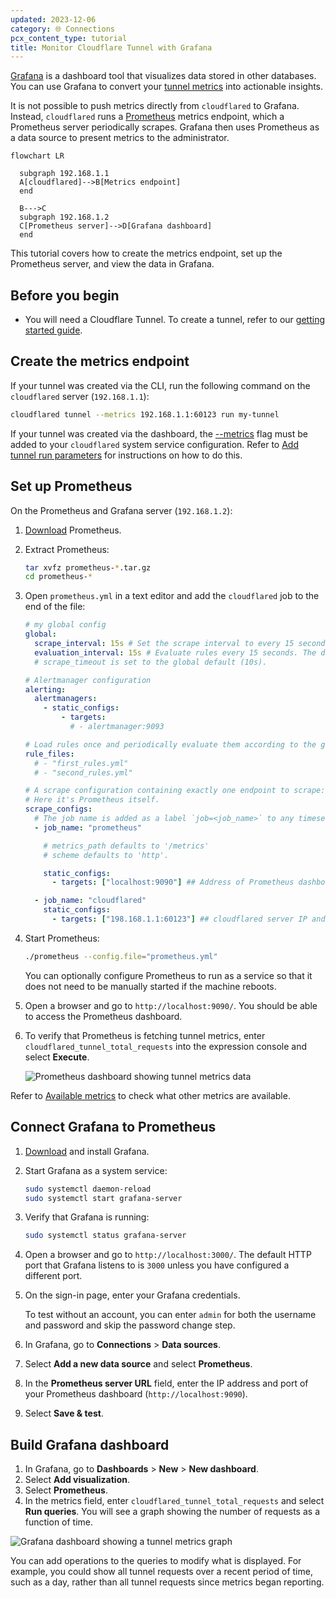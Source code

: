```yaml
---
updated: 2023-12-06
category: 🌐 Connections
pcx_content_type: tutorial
title: Monitor Cloudflare Tunnel with Grafana
---
```


[Grafana](https://grafana.com/) is a dashboard tool that visualizes data stored in other databases. You can use Grafana to convert your [tunnel metrics](/cloudflare-one/connections/connect-networks/monitor-tunnels/metrics/) into actionable insights.

It is not possible to push metrics directly from `cloudflared` to Grafana. Instead, `cloudflared` runs a [Prometheus](https://prometheus.io) metrics endpoint, which a Prometheus server periodically scrapes. Grafana then uses Prometheus as a data source to present metrics to the administrator.

```mermaid
flowchart LR

  subgraph 192.168.1.1
  A[cloudflared]-->B[Metrics endpoint]
  end

  B--->C
  subgraph 192.168.1.2
  C[Prometheus server]-->D[Grafana dashboard]
  end
```

This tutorial covers how to create the metrics endpoint, set up the Prometheus server, and view the data in Grafana.

## Before you begin

- You will need a Cloudflare Tunnel. To create a tunnel, refer to our [getting started guide](/cloudflare-one/connections/connect-networks/get-started/).

## Create the metrics endpoint

If your tunnel was created via the CLI, run the following command on the `cloudflared` server (`192.168.1.1`):

```sh
cloudflared tunnel --metrics 192.168.1.1:60123 run my-tunnel
```

If your tunnel was created via the dashboard, the [--metrics](/cloudflare-one/connections/connect-networks/configure-tunnels/cloudflared-parameters/run-parameters/#metrics) flag must be added to your `cloudflared` system service configuration. Refer to [Add tunnel run parameters](/cloudflare-one/connections/connect-networks/configure-tunnels/cloudflared-parameters/#update-tunnel-run-parameters) for instructions on how to do this.

## Set up Prometheus

On the Prometheus and Grafana server (`192.168.1.2`):

1. [Download](https://prometheus.io/download/) Prometheus.

2. Extract Prometheus:

   ```sh
   tar xvfz prometheus-*.tar.gz
   cd prometheus-*
   ```

3. Open `prometheus.yml` in a text editor and add the `cloudflared` job to the end of the file:

   ```yml null {31-33}
   # my global config
   global:
     scrape_interval: 15s # Set the scrape interval to every 15 seconds. Default is every 1 minute.
     evaluation_interval: 15s # Evaluate rules every 15 seconds. The default is every 1 minute.
     # scrape_timeout is set to the global default (10s).

   # Alertmanager configuration
   alerting:
     alertmanagers:
       - static_configs:
           - targets:
             # - alertmanager:9093

   # Load rules once and periodically evaluate them according to the global 'evaluation_interval'.
   rule_files:
     # - "first_rules.yml"
     # - "second_rules.yml"

   # A scrape configuration containing exactly one endpoint to scrape:
   # Here it's Prometheus itself.
   scrape_configs:
     # The job name is added as a label `job=<job_name>` to any timeseries scraped from this config.
     - job_name: "prometheus"

       # metrics_path defaults to '/metrics'
       # scheme defaults to 'http'.

       static_configs:
         - targets: ["localhost:9090"] ## Address of Prometheus dashboard

     - job_name: "cloudflared"
       static_configs:
         - targets: ["198.168.1.1:60123"] ## cloudflared server IP and the --metrics port configured for the tunnel
   ```

4. Start Prometheus:

   ```sh
   ./prometheus --config.file="prometheus.yml"
   ```

   You can optionally configure Prometheus to run as a service so that it does not need to be manually started if the machine reboots.

5. Open a browser and go to `http://localhost:9090/`. You should be able to access the Prometheus dashboard.

6. To verify that Prometheus is fetching tunnel metrics, enter `cloudflared_tunnel_total_requests` into the expression console and select **Execute**.

   ![Prometheus dashboard showing tunnel metrics data](~/assets/images/cloudflare-one/secure-origin-connections/monitor-tunnels/Prometheus-dashboard.png)

Refer to [Available metrics](/cloudflare-one/connections/connect-networks/monitor-tunnels/metrics/#available-metrics) to check what other metrics are available.

## Connect Grafana to Prometheus

1. [Download](https://grafana.com/grafana/download) and install Grafana.

2. Start Grafana as a system service:

   ```sh
   sudo systemctl daemon-reload
   sudo systemctl start grafana-server
   ```

3. Verify that Grafana is running:

   ```sh
   sudo systemctl status grafana-server
   ```

4. Open a browser and go to `http://localhost:3000/`. The default HTTP port that Grafana listens to is `3000` unless you have configured a different port.

5. On the sign-in page, enter your Grafana credentials.

   To test without an account, you can enter `admin` for both the username and password and skip the password change step.

6. In Grafana, go to **Connections** > **Data sources**.

7. Select **Add a new data source** and select **Prometheus**.

8. In the **Prometheus server URL** field, enter the IP address and port of your Prometheus dashboard (`http://localhost:9090`).

9. Select **Save & test**.

## Build Grafana dashboard

1. In Grafana, go to **Dashboards** > **New** > **New dashboard**.
2. Select **Add visualization**.
3. Select **Prometheus**.
4. In the metrics field, enter `cloudflared_tunnel_total_requests` and select **Run queries**. You will see a graph showing the number of requests as a function of time.

![Grafana dashboard showing a tunnel metrics graph](~/assets/images/cloudflare-one/secure-origin-connections/monitor-tunnels/Grafana-dashboard.png)

You can add operations to the queries to modify what is displayed. For example, you could show all tunnel requests over a recent period of time, such as a day, rather than all tunnel requests since metrics began reporting.
